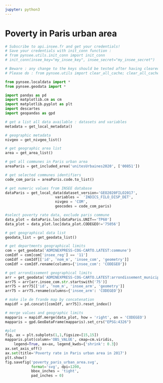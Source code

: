 ```yaml
---
jupyter: python3
---
```


# Poverty in Paris urban area

```python
# Subscribe to api.insee.fr and get your credentials!
# Save your credentials with init_conn function :
# from pynsee.utils.init_conn import init_conn
# init_conn(insee_key="my_insee_key", insee_secret="my_insee_secret")

# Beware : any change to the keys should be tested after having cleared the cache
# Please do : from pynsee.utils import clear_all_cache; clear_all_cache()"
```

```python
from pynsee.localdata import *
from pynsee.geodata import *

import pandas as pd
import matplotlib.cm as cm
import matplotlib.pyplot as plt
import descartes
import geopandas as gpd
```

```python
# get a list all data available : datasets and variables
metadata = get_local_metadata()

# geographic metadata
nivgeo = get_nivgeo_list()

# get geographic area list
area = get_area_list()

# get all communes in Paris urban area
areaParis = get_included_area('unitesUrbaines2020', ['00851'])

# get selected communes identifiers
code_com_paris = areaParis.code.to_list()
```

```python
# get numeric values from INSEE database 
dataParis = get_local_data(dataset_version='GEO2020FILO2017',
                       variables =  'INDICS_FILO_DISP_DET',
                       nivgeo = 'COM',
                       geocodes = code_com_paris)

#select poverty rate data, exclude paris commune
data_plot = dataParis.loc[dataParis.UNIT=='TP60']
data_plot = data_plot.loc[data_plot.CODEGEO!='75056']

# get geographical data list
geodata_list = get_geodata_list()

# get departments geographical limits
com = get_geodata('ADMINEXPRESS-COG-CARTO.LATEST:commune')
comIdf = com[com['insee_reg'] == '11']
comIdf = comIdf[['id', 'nom_m', 'insee_com', 'geometry']]
comIdf = comIdf.rename(columns={'insee_com': 'CODEGEO'})

# get arrondissement geographical limits
arr = get_geodata('ADMINEXPRESS-COG-CARTO.LATEST:arrondissement_municipal')
arr75 = arr[arr.insee_com.str.startswith('75')]
arr75 = arr75[['id', 'nom_m', 'insee_arm', 'geometry']]
arr75 = arr75.rename(columns={'insee_arm': 'CODEGEO'})

# make ile de frande map by concatenation
mapidf = pd.concat([comIdf, arr75]).reset_index()
```

```python
# merge values and geographic limits
mapparis = mapidf.merge(data_plot, how = 'right', on = 'CODEGEO')
mapparis = gpd.GeoDataFrame(mapparis).set_crs("EPSG:4326")

#plot
fig, ax = plt.subplots(1,1,figsize=[15,15])
mapparis.plot(column='OBS_VALUE', cmap=cm.viridis, 
    legend=True, ax=ax, legend_kwds={'shrink': 0.3})
ax.set_axis_off()
ax.set(title='Poverty rate in Paris urban area in 2017')
plt.show()
fig.savefig('poverty_paris_urban_area.svg',
            format='svg', dpi=1200,
            bbox_inches = 'tight',
            pad_inches = 0)
```

